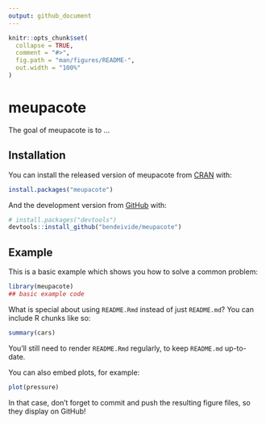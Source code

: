 ```yaml
---
output: github_document
---
```


<!-- README.md is generated from README.Rmd. Please edit that file -->

```r
knitr::opts_chunk$set(
  collapse = TRUE,
  comment = "#>",
  fig.path = "man/figures/README-",
  out.width = "100%"
)
```

# meupacote

<!-- badges: start -->
<!-- badges: end -->

The goal of meupacote is to ...

## Installation

You can install the released version of meupacote from [CRAN](https://CRAN.R-project.org) with:

``` r
install.packages("meupacote")
```

And the development version from [GitHub](https://github.com/) with:

``` r
# install.packages("devtools")
devtools::install_github("bendeivide/meupacote")
```
## Example

This is a basic example which shows you how to solve a common problem:

```r
library(meupacote)
## basic example code
```

What is special about using `README.Rmd` instead of just `README.md`? You can include R chunks like so:

```r
summary(cars)
```

You'll still need to render `README.Rmd` regularly, to keep `README.md` up-to-date.

You can also embed plots, for example:

```r
plot(pressure)
```

In that case, don't forget to commit and push the resulting figure files, so they display on GitHub!
